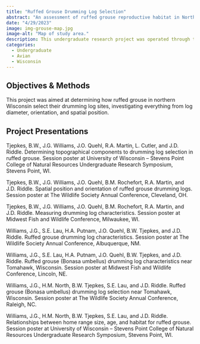 ```yaml
---
title: "Ruffed Grouse Drumming Log Selection"
abstract: "An assessment of ruffed grouse reproductive habitat in Northern Wisconsin."
date: "4/29/2023"
image: img-grouse-map.jpg
image-alt: "Map of study area."
description: This undergraduate research project was operated through the UWSP Student Chapter of The Wildlife Society with the objective of better understanding how ruffed grouse (*Bonasa umbellus*) selected for their drumming log sites in the mixed-boreal forests of Wisconsin.
categories:
  - Undergraduate
  - Avian
  - Wisconsin
---
```


## Objectives & Methods

This project was aimed at determining how ruffed grouse in northern Wisconsin select their drumming log sites, investigating everything from log diameter, orientation, and spatial position.

## Project Presentations

Tjepkes, B.W., J.G. Williams, J.O. Quehl, R.A. Martin, L. Cutler, and J.D. Riddle. Determining topographical components to drumming log selection in ruffed grouse. Session poster at University of Wisconsin – Stevens Point College of Natural Resources Undergraduate Research Symposium, Stevens Point, WI.

Tjepkes, B.W., J.G. Williams, J.O. Quehl, B.M. Rochefort, R.A. Martin, and J.D. Riddle. Spatial position and orientation of ruffed grouse drumming logs. Session poster at The Wildlife Society Annual Conference, Cleveland, OH.

Tjepkes, B.W., J.G. Williams, J.O. Quehl, B.M. Rochefort, R.A. Martin, and J.D. Riddle. Measuring drumming log characteristics. Session poster at Midwest Fish and Wildlife Conference, Milwaukee, WI.

Williams, J.G., S.E. Lau, H.A. Putnam, J.O. Quehl, B.W. Tjepkes, and J.D. Riddle. Ruffed grouse drumming log characteristics. Session poster at The Wildlife Society Annual Conference, Albuquerque, NM.

Williams, J.G., S.E. Lau, H.A. Putnam, J.O. Quehl, B.W. Tjepkes, and J.D. Riddle. Ruffed grouse (Bonasa umbellus) drumming log characteristics near Tomahawk, Wisconsin. Session poster at Midwest Fish and Wildlife Conference, Lincoln, NE.

Williams, J.G., H.M. North, B.W. Tjepkes, S.E. Lau, and J.D. Riddle. Ruffed grouse (Bonasa umbellus) drumming log selection near Tomahawk, Wisconsin. Session poster at The Wildlife Society Annual Conference, Raleigh, NC.

Williams, J.G., H.M. North, B.W. Tjepkes, S.E. Lau, and J.D. Riddle. Relationships between home range size, age, and habitat for ruffed grouse. Session poster at University of Wisconsin – Stevens Point College of Natural Resources Undergraduate Research Symposium, Stevens Point, WI.
